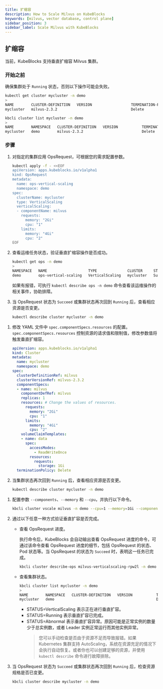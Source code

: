 ```yaml
---
title: 扩缩容
description: How to Scale Milvus on KubeBlocks
keywords: [milvus, vector database, control plane]
sidebar_position: 3
sidebar_label: Scale Milvus with KubeBlocks
---
```



## 扩缩容

当前，KubeBlocks 支持垂直扩缩容 Milvus 集群。

### 开始之前

确保集群处于 `Running` 状态，否则以下操作可能会失败。

<Tabs>

<TabItem value="kubectl" label="kubectl" default>

```bash
kubectl get cluster mycluster -n demo
>
NAME        CLUSTER-DEFINITION   VERSION                  TERMINATION-POLICY   STATUS    AGE
mycluster   milvus-2.3.2                                  Delete               Running   4m29s
```

</TabItem>

<TabItem value="kbcli" label="kbcli">

```bash
kbcli cluster list mycluster -n demo
>
NAME        NAMESPACE   CLUSTER-DEFINITION   VERSION           TERMINATION-POLICY   STATUS    CREATED-TIME
mycluster   demo        milvus-2.3.2                           Delete               Running   Jul 05,2024 17:35 UTC+0800
```

</TabItem>

</Tabs>

### 步骤

<Tabs>

<TabItem value="OpsRequest" label="OpsRequest" default>

1. 对指定的集群应用 OpsRequest，可根据您的需求配置参数。

   ```bash
   kubectl apply -f - <<EOF
   apiVersion: apps.kubeblocks.io/v1alpha1
   kind: OpsRequest
   metadata:
     name: ops-vertical-scaling
     namespace: demo
   spec:
     clusterName: mycluster
     type: VerticalScaling
     verticalScaling:
     - componentName: milvus
       requests:
         memory: "2Gi"
         cpu: "1"
       limits:
         memory: "4Gi"
         cpu: "2"
   EOF
   ```

2. 查看运维任务状态，验证垂直扩缩容操作是否成功。

   ```bash
   kubectl get ops -n demo
   >
   NAMESPACE   NAME                   TYPE              CLUSTER     STATUS    PROGRESS   AGE
   demo        ops-vertical-scaling   VerticalScaling   mycluster   Succeed   3/3        6m
   ```

   如果有报错，可执行 `kubectl describe ops -n demo` 命令查看该运维操作的相关事件，协助排障。

3. 当 OpsRequest 状态为 `Succeed` 或集群状态再次回到 `Running` 后，查看相应资源是否变更。

    ```bash
    kubectl describe cluster mycluster -n demo
    ```

</TabItem>

<TabItem value="修改集群 YAML 文件" label="修改集群 YAML 文件">

1. 修改 YAML 文件中 `spec.componentSpecs.resources` 的配置。`spec.componentSpecs.resources` 控制资源的请求值和限制值，修改参数值将触发垂直扩缩容。

   ```yaml
   apiVersion: apps.kubeblocks.io/v1alpha1
   kind: Cluster
   metadata:
     name: mycluster
     namespace: demo
   spec:
     clusterDefinitionRef: milvus
     clusterVersionRef: milvus-2.3.2
     componentSpecs:
     - name: milvus
       componentDefRef: milvus
       replicas: 1
       resources: # Change the values of resources.
         requests:
           memory: "2Gi"
           cpu: "1"
         limits:
           memory: "4Gi"
           cpu: "2"
       volumeClaimTemplates:
       - name: data
         spec:
           accessModes:
             - ReadWriteOnce
           resources:
             requests:
               storage: 1Gi
     terminationPolicy: Delete
   ```

2. 当集群状态再次回到 `Running` 后，查看相应资源是否变更。

    ```bash
    kubectl describe cluster mycluster -n demo
    ```

</TabItem>

<TabItem value="kbcli" label="kbcli">

1. 配置参数 `--components`、`--memory` 和 `--cpu`，并执行以下命令。

    ```bash
    kbcli cluster vscale milvus -n demo --cpu=1 --memory=1Gi --components=milvus
    ```

2. 通过以下任意一种方式验证垂直扩容是否完成。

   - 查看 OpsRequest 进度。

     执行命令后，KubeBlocks 会自动输出查看 OpsRequest 进度的命令，可通过该命令查看 OpsRequest 进度的细节，包括 OpsRequest 的状态、Pod 状态等。当 OpsRequest 的状态为 `Succeed` 时，表明这一任务已完成。

     ```bash
     kbcli cluster describe-ops milvus-verticalscaling-rpw2l -n demo
     ```

   - 查看集群状态。

     ```bash
     kbcli cluster list mycluster -n demo
     >
     NAME        NAMESPACE   CLUSTER-DEFINITION   VERSION           TERMINATION-POLICY   STATUS     CREATED-TIME
     mycluster   demo                                               Delete               Updating   Jul 05,2024 17:35 UTC+0800
     ```

     - STATUS=VerticalScaling 表示正在进行垂直扩容。
     - STATUS=Running 表示垂直扩容已完成。
     - STATUS=Abnormal 表示垂直扩容异常。原因可能是正常实例的数量少于总实例数，或者 Leader 实例正常运行而其他实例异常。
       > 您可以手动检查是否由于资源不足而导致报错。如果 Kubernetes 集群支持 AutoScaling，系统在资源充足的情况下会执行自动恢复。或者你也可以创建足够的资源，并使用 `kubectl describe` 命令进行故障排除。

3. 当 OpsRequest 状态为 `Succeed` 或集群状态再次回到 `Running` 后，检查资源规格是否已变更。

    ```bash
    kbcli cluster describe mycluster -n demo
    ```

</TabItem>

</Tabs>
